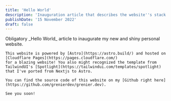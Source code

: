 ```yaml
---
title: 'Hello World'
description: 'Inauguration article that describes the website''s stack.'
publishDate: '15 November 2022'
draft: false
---
```



<Article frontmatter={frontmatter} >
	Obligatory _Hello World_ article to inaugurate my new and shiny personal website.

	This website is powered by [Astro](https://astro.build/) and hosted on [Cloudflare Pages](https://pages.cloudflare.com/)
	for a blazing website! You also might recognized the template from TailwindUI's [Spotlight](https://tailwindui.com/templates/spotlight)
	that I've ported from Nextjs to Astro.

	You can find the source code of this website on my [Github right here](https://github.com/grenierdev/grenier.dev).

	See you soon!
</Article>